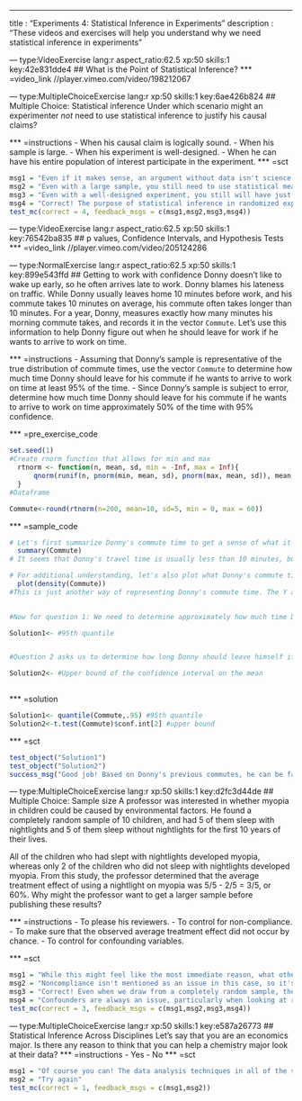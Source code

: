 --- 
title       : "Experiments 4: Statistical Inference in Experiments"
description : "These videos and exercises will help you understand why we need statistical inference in experiments"

--- type:VideoExercise lang:r aspect_ratio:62.5 xp:50 skills:1 key:42e831dde4
## What is the Point of Statistical Inference?
*** =video_link
//player.vimeo.com/video/198212067

--- type:MultipleChoiceExercise lang:r xp:50 skills:1 key:6ae426b824
## Multiple Choice: Statistical inference
Under which scenario might an experimenter *not* need to use statistical inference to justify his causal claims?

*** =instructions
- When his causal claim is logically sound.
- When his sample is large.
- When his experiment is well-designed.
- When he can have his entire population of interest participate in the experiment.
*** =sct
```{r}
msg1 = "Even if it makes sense, an argument without data isn't science, so it's not enough to avoid using statistical inference. Try again"
msg2 = "Even with a large sample, you still need to use statistical measures to verify the experiment's validity, so try again"
msg3 = "Even with a well-designed experiment, you still will have just a sample of the possible data to look at, so that's not quite right. Try again"
msg4 = "Correct! The purpose of statistical inference in randomized experiments is to help researchers make valid propositions about a population given a sample. This is unnecessary if the entire population of interest participates in the experiment."
test_mc(correct = 4, feedback_msgs = c(msg1,msg2,msg3,msg4))
```
--- type:VideoExercise lang:r aspect_ratio:62.5 xp:50 skills:1 key:76542ba835
## p values, Confidence Intervals, and Hypothesis Tests
*** =video_link
//player.vimeo.com/video/205124286



--- type:NormalExercise lang:r aspect_ratio:62.5 xp:50 skills:1 key:899e543ffd
## Getting to work with confidence
Donny doesn't like to wake up early, so he often arrives late to work. Donny blames his lateness on traffic. While Donny usually leaves home 10 minutes before work, and his commute takes 10 minutes on average, his commute often takes longer than 10 minutes. For a year, Donny, measures exactly how many minutes his morning commute takes, and records it in the vector `Commute`. Let's use this information to help Donny figure out when he should leave for work if he wants to arrive to work on time. 

*** =instructions
- Assuming that Donny's sample is representative of the true distribution of commute times, use the vector `Commute` to determine how much time Donny should leave for his commute if he wants to arrive to work on time at least 95% of the time. 
- Since Donny's sample is subject to error, determine how much time Donny should leave for his commute if he wants to arrive to work on time approximately 50% of the time with 95% confidence. 


*** =pre_exercise_code
```{r}
set.seed(1)
#Create rnorm function that allows for min and max
  rtnorm <- function(n, mean, sd, min = -Inf, max = Inf){
      qnorm(runif(n, pnorm(min, mean, sd), pnorm(max, mean, sd)), mean, sd)
  }
#Dataframe

Commute<-round(rtnorm(n=200, mean=10, sd=5, min = 0, max = 60))
```
*** =sample_code
```{r}
# Let's first summarize Donny's commute time to get a sense of what it looks like.
  summary(Commute) 
# It seems that Donny's travel time is usually less than 10 minutes, but it can last as long as 23 minutes!

# For additional understanding, let's also plot what Donny's commute time looks like on a density curve
  plot(density(Commute))
#This is just another way of representing Donny's commute time. The Y axis, marked "density", shows the proportion of times that donny's travel time is a certain length, give by the X-axis. So about .08 or 8% of the time, Donny's travel takes exactly 9 minutes.  

  
#Now for question 1: We need to determine approximately how much time Donny should leave for his commute if he wants to arrive to work on time approximately 95% of the time. The question did not specify with what confidence, so the answer is simply the commute time that is greater or equal to 95% of the observations in the dataset (i.e. the 95th quantile of commute times). There are several ways to get this answer, but we would recommend using the "quantile" function

Solution1<- #95th quantile  


#Question 2 asks us to determine how long Donny should leave himself if he wants to arrive to work on time at least 50% of the time, with 95% confidence. In other words, what time are we 95% confident that Donny could leave and get to work on time half of the time, given our limited sample? We can do this by examining the confidence interval on the mean of Donny's commute times; specifically, the upper bound of its 95% confidence interval. This can be computed with a one sample t.test. The upper bound of a t.test object (i.e. class "htest") can be found in $conf.int[2].

Solution2<- #Upper bound of the confidence interval on the mean
  

```
*** =solution
```{r}
Solution1<- quantile(Commute,.95) #95th quantile  
Solution2<-t.test(Commute)$conf.int[2] #upper bound
```
*** =sct
```{r}
test_object("Solution1")
test_object("Solution2")
success_msg("Good job! Based on Donny's previous commutes, he can be fairly confident that he will get to work at least half the time if he allows himself 10.7 minutes to get there. Of course, if the traffic changes according to when Donny leaves, it would bias our results.")
```



--- type:MultipleChoiceExercise lang:r xp:50 skills:1 key:d2fc3d44de
## Multiple Choice: Sample size
A professor was interested in whether myopia in children could be caused by environmental factors. He found a completely random sample of 10 children, and had 5 of them sleep with nightlights and 5 of them sleep without nightlights for the first 10 years of their lives. 

All of the children who had slept with nightlights developed myopia, whereas only 2 of the children who did not sleep with nightlights developed myopia. From this study, the professor determined that the average treatment effect of using a nightlight on myopia was 5/5 - 2/5 = 3/5, or 60%. Why might the professor want to get a larger sample before publishing these results?

*** =instructions
- To please his reviewers.
- To control for non-compliance.
- To make sure that the observed average treatment effect did not occur by chance.
- To control for confounding variables.

*** =sct
```{r}
msg1 = "While this might feel like the most immediate reason, what other reason do you think his reviewers mentioned? Try again"
msg2 = "Noncompliance isn't mentioned as an issue in this case, so it's not the key issue we're looking for. Try again"
msg3 = "Correct! Even when we draw from a completely random sample, there is always the chance that our sample is not representative of the whole population. The larger the sample size that we draw from, the less likely that our findings were to have occurred by chance."
msg4 = "Confounders are always an issue, particularly when looking at real world data, but that's not quite the best reason to get a larger sample in this case. Try again"
test_mc(correct = 3, feedback_msgs = c(msg1,msg2,msg3,msg4))
```


--- type:MultipleChoiceExercise lang:r xp:50 skills:1 key:e587a26773
## Statistical Inference Across Disciplines
Let's say that you are an economics major.  Is there any reason to think that you can help a chemistry major look at their data?
*** =instructions
- Yes
- No
*** =sct
```{r}
msg1 = "Of course you can! The data analysis techniques in all of the sciences are much, much more similar than different. While academic fields can create their own algorithms for field-specific problems, they are all joined together by the same basic concepts about finding the best and most quantitative ways to tie causes to effects."
msg2 = "Try again"
test_mc(correct = 1, feedback_msgs = c(msg1,msg2))
```
